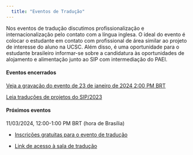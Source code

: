 ```yaml
---
  title: "Eventos de Tradução"
---
```


Nos eventos de tradução discutimos profissionalização e internacionalização pelo contato com a língua inglesa. O ideal do evento é colocar o estudante em contato com profissional de área similar ao projeto de interesse do aluno na UCSC. Além disso, é uma oportunidade para o estudante brasileiro informar-se sobre a candidatura às oportunidades de alojamento e alimentação junto ao SIP com intermediação do PAEI.

#### Eventos encerrados

[Veja a gravação do evento de 23 de janeiro de 2024 2:00 PM BRT](https://www.youtube.com/watch?v=h9QRf83-3lc)

[Leia traduções de projetos do SIP/2023](https://paei.netlify.app/projetos-pesquisa-2023)

#### Próximos eventos

11/03/2024, 12:00-1:00 PM BRT (hora de Brasília)

* [Inscrições gratuitas para o evento de tradução](https://forms.gle/b4Gd3EMVZpD8xAYd8)

* [Link de acesso à sala de tradução](https://ucsc.zoom.us/j/98256282769?pwd=VVJZNitZSUhRdHFiajQ0Nm0xeU1ZZz09)